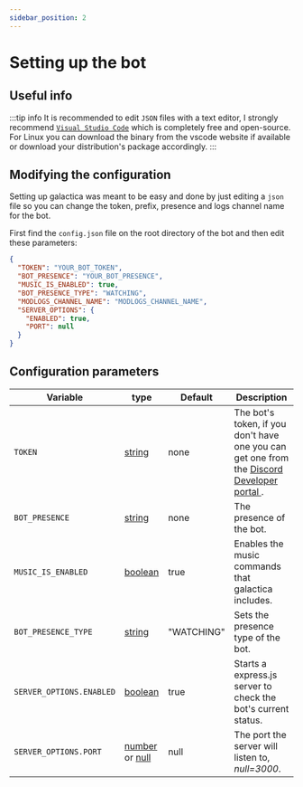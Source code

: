 ```yaml
---
sidebar_position: 2
---
```


# Setting up the bot

## Useful info
:::tip info
It is recommended to edit `JSON` files with a text editor, I strongly recommend [`Visual Studio Code`](https://code.visualstudio.com/) which is completely free and open-source. For Linux you can download the binary from the vscode website if available or download your distribution's package accordingly.
:::

## Modifying the configuration
Setting up galactica was meant to be easy and done by just editing a `json` file so you can change the token, prefix, presence and logs channel name for the bot.

First find the `config.json` file on the root directory of the bot and then edit these parameters:
  ```json title="config.json"
  {
    "TOKEN": "YOUR_BOT_TOKEN",
    "BOT_PRESENCE": "YOUR_BOT_PRESENCE",
    "MUSIC_IS_ENABLED": true,
    "BOT_PRESENCE_TYPE": "WATCHING",
    "MODLOGS_CHANNEL_NAME": "MODLOGS_CHANNEL_NAME",
    "SERVER_OPTIONS": {
      "ENABLED": true,
      "PORT": null
    }
  }
  ```

## Configuration parameters
| Variable                 | type                                                                                                                                                                                   | Default    | Description                                                                                                                                    |
|--------------------------|----------------------------------------------------------------------------------------------------------------------------------------------------------------------------------------|------------|------------------------------------------------------------------------------------------------------------------------------------------------|
| `TOKEN`                  | [string](https://www.typescriptlang.org/docs/handbook/2/everyday-types.html#literal-types)                                                                                             | none       | The bot's token, if you don't have one you can get one from the  [ Discord Developer portal ]( https://discord.com/developers/applications ) . |
| `BOT_PRESENCE`           | [string](https://www.typescriptlang.org/docs/handbook/2/everyday-types.html#literal-types)                                                                                             | none       | The presence of the bot.                                                                                                                       |
| `MUSIC_IS_ENABLED`       | [boolean](https://www.typescriptlang.org/docs/handbook/2/everyday-types.html#literal-types)                                                                                            | true       | Enables the music commands that galactica includes.                                                                                            |
| `BOT_PRESENCE_TYPE`      | [string](https://www.typescriptlang.org/docs/handbook/2/everyday-types.html#literal-types)                                                                                             | "WATCHING" | Sets the presence type of the bot.                                                                                                             |
| `SERVER_OPTIONS.ENABLED` | [boolean](https://www.typescriptlang.org/docs/handbook/2/everyday-types.html#literal-types)                                                                                            | true       | Starts a express.js server to check the bot's current status.                                                                                  |
| `SERVER_OPTIONS.PORT`    | [number](https://www.typescriptlang.org/docs/handbook/2/everyday-types.html#literal-types) or [null](https://www.typescriptlang.org/docs/handbook/2/everyday-types.html#literal-types) | null       | The port the server will listen to, *null=3000*.                                                                                               |
